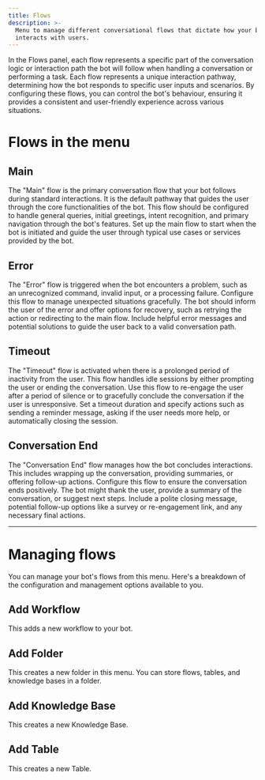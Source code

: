 ```yaml
---
title: Flows
description: >-
  Menu to manage different conversational flows that dictate how your bot
  interacts with users.
---
```


In the Flows panel, each flow represents a specific part of the conversation logic or interaction path the bot will follow when handling a conversation or performing a task. Each flow represents a unique interaction pathway, determining how the bot responds to specific user inputs and scenarios. By configuring these flows, you can control the bot's behaviour, ensuring it provides a consistent and user-friendly experience across various situations.

# Flows in the menu

## Main

The "Main" flow is the primary conversation flow that your bot follows during standard interactions. It is the default pathway that guides the user through the core functionalities of the bot. This flow should be configured to handle general queries, initial greetings, intent recognition, and primary navigation through the bot's features. Set up the main flow to start when the bot is initiated and guide the user through typical use cases or services provided by the bot.

## Error

The "Error" flow is triggered when the bot encounters a problem, such as an unrecognized command, invalid input, or a processing failure. Configure this flow to manage unexpected situations gracefully. The bot should inform the user of the error and offer options for recovery, such as retrying the action or redirecting to the main flow. Include helpful error messages and potential solutions to guide the user back to a valid conversation path.

## Timeout

The "Timeout" flow is activated when there is a prolonged period of inactivity from the user. This flow handles idle sessions by either prompting the user or ending the conversation. Use this flow to re-engage the user after a period of silence or to gracefully conclude the conversation if the user is unresponsive. Set a timeout duration and specify actions such as sending a reminder message, asking if the user needs more help, or automatically closing the session.

## Conversation End

The "Conversation End" flow manages how the bot concludes interactions. This includes wrapping up the conversation, providing summaries, or offering follow-up actions. Configure this flow to ensure the conversation ends positively. The bot might thank the user, provide a summary of the conversation, or suggest next steps. Include a polite closing message, potential follow-up options like a survey or re-engagement link, and any necessary final actions.

***

# Managing flows

You can manage your bot's flows from this menu. Here's a breakdown of the configuration and management options available to you.

## Add Workflow

This adds a new workflow to your bot.

## Add Folder

This creates a new folder in this menu. You can store flows, tables, and knowledge bases in a folder.

## Add Knowledge Base

This creates a new Knowledge Base.

## Add Table

This creates a new Table.
